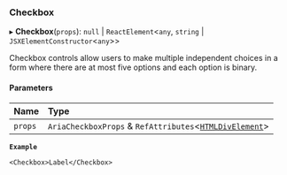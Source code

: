 ### Checkbox

▸ **Checkbox**(`props`): `null` \| `ReactElement`\<`any`, `string` \| `JSXElementConstructor`\<`any`\>\>

Checkbox controls allow users to make multiple independent choices in a form where there are at most five options and each option is binary.

#### Parameters

| Name    | Type                                                                                                                   |
| :------ | :--------------------------------------------------------------------------------------------------------------------- |
| `props` | `AriaCheckboxProps` & `RefAttributes`\<[`HTMLDivElement`](https://developer.mozilla.org/docs/Web/API/HTMLDivElement)\> |

**`Example`**

```tsx copy showLineNumbers filename="example.tsx"
<Checkbox>Label</Checkbox>
```
